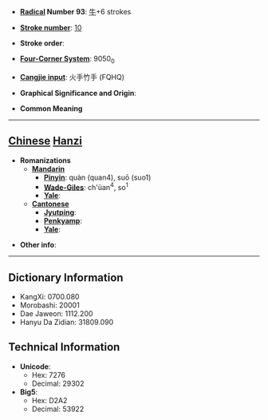 * '''[[Wiktionary:Chinese radical index| Radical]] Number 93''': [[Wiktionary:Chinese radical index 牛|牛]]+6 strokes

* '''[[Wiktionary:Chinese total strokes index|Stroke number]]''': [[Wiktionary:Chinese total strokes index 10|10]]

* '''Stroke order''': 

* '''[[Wiktionary:Chinese four corner index|Four-Corner System]]''': 9050<sub>0</sub>

* '''[[Wiktionary:Chinese Cangjie index|Cangjie input]]''': 火手竹手 (FQHQ)

* '''Graphical Significance and Origin''': 

* '''Common Meaning'''

----

== [[Chinese]] [[Hanzi]] ==

* '''Romanizations'''
** '''[[Mandarin]]'''
*** '''[[Pinyin]]''': quàn (quan4), suō (suo1)
*** '''[[Wade-Giles]]''': ch'üan<sup>4</sup>, so<sup>1</sup>
*** '''[[Yale]]''': 
** '''[[Cantonese]]'''
*** '''[[Jyutping]]''':
*** '''[[Penkyamp]]''': 
*** '''[[Yale]]''': 

* '''Other info''': 

----

== Dictionary Information ==

* KangXi: 0700.080
* Morobashi: 20001
* Dae Jaweon: 1112.200
* Hanyu Da Zidian: 31809.090

== Technical Information ==

* '''Unicode''':
** Hex: 7276
** Decimal: 29302
* '''Big5''':
** Hex: D2A2
** Decimal: 53922
